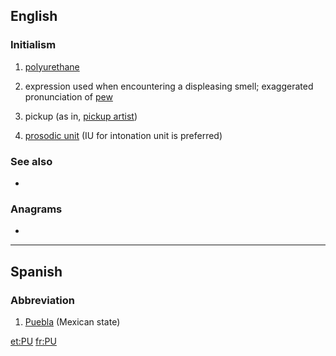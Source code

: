 {{also|Appendix:Variations of "pu"}}
==English==

===Initialism===
{{rfc-header|Initialism}}
{{head|en|initialism}}

# {{label|en|organic compound}} [[polyurethane]]
# {{label|en|slang}} expression used when encountering a displeasing smell; exaggerated pronunciation of [[pew]]
# {{label|en|Internet slang}} pickup (as in, [[pickup artist]])
# {{label|en|linguistics}} [[prosodic unit]] (IU for intonation unit is preferred)

===See also===
* {{sense|polyurethane}} {{l|en|ePTFE}}

===Anagrams===
* {{l|en|up}}

----

==Spanish==

===Abbreviation===
{{rfc-header|Abbreviation}}
{{head|es|abbreviation}}

# [[Puebla]] (Mexican state)

[[et:PU]]
[[fr:PU]]